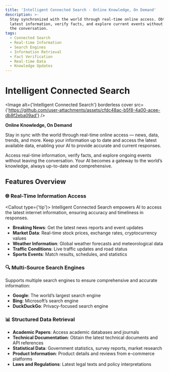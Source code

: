 ```yaml
---
title: 'Intelligent Connected Search - Online Knowledge, On Demand'
description: >-
  Stay synchronized with the world through real-time online access. Obtain the
  latest information, verify facts, and explore current events without leaving
  the conversation.
tags:
  - Connected Search
  - Real-time Information
  - Search Engines
  - Information Retrieval
  - Fact Verification
  - Real-time Data
  - Knowledge Updates
---
```


# Intelligent Connected Search

<Image alt={'Intelligent Connected Search'} borderless cover src={'https://github.com/user-attachments/assets/cfdc48ac-b5f8-4a00-acee-db8f2eba09ad'} />

**Online Knowledge, On Demand**

Stay in sync with the world through real-time online access — news, data, trends, and more. Keep your information up to date and access the latest available data, enabling your AI to provide accurate and current responses.

Access real-time information, verify facts, and explore ongoing events without leaving the conversation. Your AI becomes a gateway to the world’s knowledge, always up-to-date and comprehensive.

## Features Overview

### 🌐 Real-Time Information Access

<Callout type={'tip'}>
Intelligent Connected Search empowers AI to access the latest internet information, ensuring accuracy and timeliness in responses.
</Callout>

- **Breaking News**: Get the latest news reports and event updates
- **Market Data**: Real-time stock prices, exchange rates, cryptocurrency values
- **Weather Information**: Global weather forecasts and meteorological data
- **Traffic Conditions**: Live traffic updates and road status
- **Sports Events**: Match results, schedules, and statistics

### 🔍 Multi-Source Search Engines

Supports multiple search engines to ensure comprehensive and accurate information:

- **Google**: The world’s largest search engine
- **Bing**: Microsoft’s search engine
- **DuckDuckGo**: Privacy-focused search engine

### 📊 Structured Data Retrieval

- **Academic Papers**: Access academic databases and journals
- **Technical Documentation**: Obtain the latest technical documents and API references
- **Statistical Data**: Government statistics, survey reports, market research
- **Product Information**: Product details and reviews from e-commerce platforms
- **Laws and Regulations**: Latest legal texts and policy interpretations

